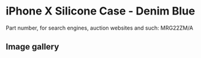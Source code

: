 
# iPhone X Silicone Case - Denim Blue

Part number, for search engines, auction websites and such: MRG22ZM/A

## Image gallery

<div style={{ width: "768px" }}>
  <GalleryComponent
    images={[
      {
        original: "/everysource/MRG22.png",
        thumbnail: "/everypreview/MRG22.png",
      },
      {
        original: "/everysource/MRG22_AV1_SILVER.png",
        thumbnail: "/everypreview/MRG22_AV1_SILVER.png",
      },
      {
        original: "/everysource/MRG22_AV1_SPACE_GRAY.png",
        thumbnail: "/everypreview/MRG22_AV1_SPACE_GRAY.png",
      },
      {
        original: "/everysource/MRG22_AV2.png",
        thumbnail: "/everypreview/MRG22_AV2.png",
      }
    ]}
  />
</div>